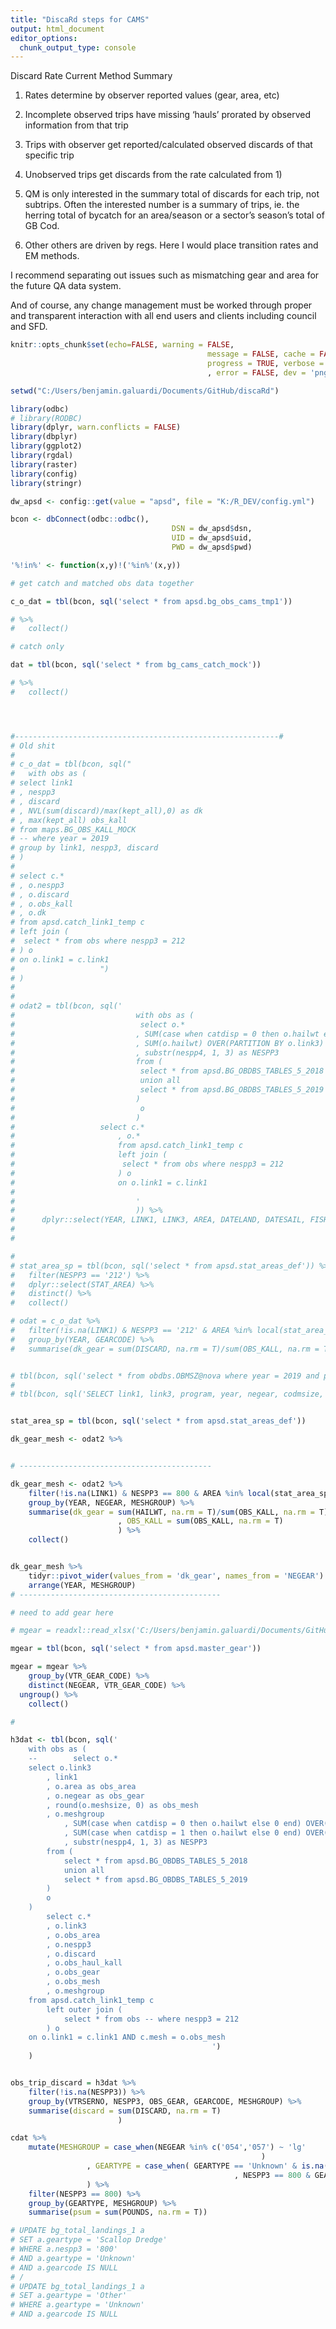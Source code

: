 ```yaml
---
title: "DiscaRd steps for CAMS"
output: html_document
editor_options: 
  chunk_output_type: console
---
```


Discard Rate Current Method Summary

1) Rates determine by observer reported values (gear, area, etc)
2) Incomplete observed trips have missing 'hauls' prorated by observed information from that trip
3) Trips with observer get reported/calculated observed discards   of that specific trip
4) Unobserved trips get discards from the rate calculated from 1)
5) QM is only interested in the summary total of discards for each trip, not subtrips. Often the interested number is a summary of trips, ie. the herring total of bycatch for an area/season or a sector's season's total of GB Cod.

6) Other others are driven by regs. Here I would place transition rates and EM methods.

I recommend separating out issues such as mismatching gear and area for the future QA data system. 

And of course, any change management must be worked through proper and transparent interaction with all end users and clients including council and  SFD.


```r
knitr::opts_chunk$set(echo=FALSE, warning = FALSE, 
											message = FALSE, cache = FALSE,
											progress = TRUE, verbose = FALSE, comment = F
											, error = FALSE, dev = 'png', dpi = 200)
```

```r

setwd("C:/Users/benjamin.galuardi/Documents/GitHub/discaRd")

library(odbc)
# library(RODBC)
library(dplyr, warn.conflicts = FALSE)
library(dbplyr)
library(ggplot2)
library(rgdal)
library(raster)
library(config)
library(stringr)

dw_apsd <- config::get(value = "apsd", file = "K:/R_DEV/config.yml")

bcon <- dbConnect(odbc::odbc(), 
									DSN = dw_apsd$dsn, 
									UID = dw_apsd$uid, 
									PWD = dw_apsd$pwd)


```

```r

'%!in%' <- function(x,y)!('%in%'(x,y))

# get catch and matched obs data together

c_o_dat = tbl(bcon, sql('select * from apsd.bg_obs_cams_tmp1')) 

# %>% 
# 	collect()

# catch only

dat = tbl(bcon, sql('select * from bg_cams_catch_mock'))

# %>% 
# 	collect()




#-----------------------------------------------------------#
# Old shit
# 
# c_o_dat = tbl(bcon, sql("
# 	with obs as (
# select link1
# , nespp3
# , discard
# , NVL(sum(discard)/max(kept_all),0) as dk
# , max(kept_all) obs_kall
# from maps.BG_OBS_KALL_MOCK
# -- where year = 2019
# group by link1, nespp3, discard
# )
# 
# select c.*
# , o.nespp3
# , o.discard
# , o.obs_kall
# , o.dk
# from apsd.catch_link1_temp c
# left join (
#  select * from obs where nespp3 = 212 
# ) o
# on o.link1 = c.link1
# 					")
# )
# 
# 
# odat2 = tbl(bcon, sql('
# 							with obs as (
# 							 select o.*
# 							, SUM(case when catdisp = 0 then o.hailwt else 0 end) OVER(PARTITION BY o.link3) as discard
# 							, SUM(o.hailwt) OVER(PARTITION BY o.link3) as obs_kall
# 							, substr(nespp4, 1, 3) as NESPP3
# 							from (
# 							 select * from apsd.BG_OBDBS_TABLES_5_2018
# 							 union all
# 							 select * from apsd.BG_OBDBS_TABLES_5_2019
# 							)
# 							 o
# 							)
# 					select c.*
# 						, o.*
# 						from apsd.catch_link1_temp c
# 						left join (
# 						 select * from obs where nespp3 = 212 
# 						) o
# 						on o.link1 = c.link1		
# 							
# 							'
# 							)) %>% 
# 	   dplyr::select(YEAR, LINK1, LINK3, AREA, DATELAND, DATESAIL, FISHDISP, CATDISP, GEARCAT, HAILWT, LIVEWT, OBS_KALL, DISCARD, NESPP4, NESPP3, NEGEAR,MESHSIZE, MESHGROUP, GEARTYPE, ACCESSAREA, VMSCODE) 
# 
# 


```

```r
# 
# stat_area_sp = tbl(bcon, sql('select * from apsd.stat_areas_def')) %>% 
# 	filter(NESPP3 == '212') %>% 
# 	dplyr::select(STAT_AREA) %>% 
# 	distinct() %>% 
# 	collect()

# odat = c_o_dat %>% 
# 	filter(!is.na(LINK1) & NESPP3 == '212' & AREA %in% local(stat_area_sp[["stat_area"]])) %>% 
# 	group_by(YEAR, GEARCODE) %>% 
# 	summarise(dk_gear = sum(DISCARD, na.rm = T)/sum(OBS_KALL, na.rm = T))


# tbl(bcon, sql('select * from obdbs.OBMSZ@nova where year = 2019 and program <> 000')	)
# 
# tbl(bcon, sql('SELECT link1, link3, program, year, negear, codmsize, linermsize FROM obdbs.obotgh@nova where year = 2019 and program <> 000'))


stat_area_sp = tbl(bcon, sql('select * from apsd.stat_areas_def'))

dk_gear_mesh <- odat2 %>% 


# -------------------------------------------

dk_gear_mesh <- odat2 %>% 
	filter(!is.na(LINK1) & NESPP3 == 800 & AREA %in% local(stat_area_sp[["STAT_AREA"]]) ) %>% 
	group_by(YEAR, NEGEAR, MESHGROUP) %>% 
	summarise(dk_gear = sum(HAILWT, na.rm = T)/sum(OBS_KALL, na.rm = T)
						, OBS_KALL = sum(OBS_KALL, na.rm = T)
						) %>% 
	collect()


dk_gear_mesh %>% 
	tidyr::pivot_wider(values_from = 'dk_gear', names_from = 'NEGEAR') %>% 
	arrange(YEAR, MESHGROUP)
# ---------------------------------------------

```

```r

# need to add gear here

# mgear = readxl::read_xlsx('C:/Users/benjamin.galuardi/Documents/GitHub/discaRd/CAMS/GAR master gear codes.xlsx')

mgear = tbl(bcon, sql('select * from apsd.master_gear'))

mgear = mgear %>% 
	group_by(VTR_GEAR_CODE) %>% 
	distinct(NEGEAR, VTR_GEAR_CODE) %>% 
  ungroup() %>% 
	collect()

# 

h3dat <- tbl(bcon, sql('
	with obs as (
	--        select o.*
	select o.link3
	    , link1
	    , o.area as obs_area
	    , o.negear as obs_gear
	    , round(o.meshsize, 0) as obs_mesh
	    , o.meshgroup
	        , SUM(case when catdisp = 0 then o.hailwt else 0 end) OVER(PARTITION BY o.link3) as discard
	        , SUM(case when catdisp = 1 then o.hailwt else 0 end) OVER(PARTITION BY o.link3) as obs_haul_kall
	        , substr(nespp4, 1, 3) as NESPP3
	    from (
	        select * from apsd.BG_OBDBS_TABLES_5_2018
	        union all
	        select * from apsd.BG_OBDBS_TABLES_5_2019
	    )
	    o
	)
	    select c.*
	    , o.link3
	    , o.obs_area
	    , o.nespp3
	    , o.discard
	    , o.obs_haul_kall
	    , o.obs_gear 
	    , o.obs_mesh
	    , o.meshgroup
	from apsd.catch_link1_temp c
	    left outer join (
	        select * from obs -- where nespp3 = 212 
	    ) o
	on o.link1 = c.link1 AND c.mesh = o.obs_mesh											 
											 ')
	)


obs_trip_discard = h3dat %>% 
	filter(!is.na(NESPP3)) %>% 
	group_by(VTRSERNO, NESPP3, OBS_GEAR, GEARCODE, MESHGROUP) %>% 
	summarise(discard = sum(DISCARD, na.rm = T)
						)


```


```r
cdat %>% 
	mutate(MESHGROUP = case_when(NEGEAR %in% c('054','057') ~ 'lg'
														)
				 , GEARTYPE = case_when( GEARTYPE == 'Unknown' & is.na(GEARTYPE) ~ 'Other'
				 					              , NESPP3 == 800 & GEARTYPE == 'Unknown' & is.na(GEARTYPE) ~ 'Scallop Dredge')
				 ) %>%
	filter(NESPP3 == 800) %>% 
	group_by(GEARTYPE, MESHGROUP) %>% 
	summarise(psum = sum(POUNDS, na.rm = T))

# UPDATE bg_total_landings_1 a
# SET a.geartype = 'Scallop Dredge'
# WHERE a.nespp3 = '800' 
# AND a.geartype = 'Unknown'
# AND a.gearcode IS NULL	
# /
# UPDATE bg_total_landings_1 a
# SET a.geartype = 'Other'
# WHERE a.geartype = 'Unknown'
# AND a.gearcode IS NULL	

```

